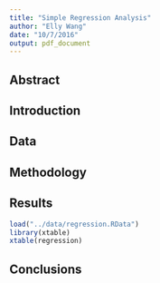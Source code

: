 ```yaml
---
title: "Simple Regression Analysis"
author: "Elly Wang"
date: "10/7/2016"
output: pdf_document
---
```



## Abstract


## Introduction


## Data 

## Methodology


## Results

```r
load("../data/regression.RData")
library(xtable)
xtable(regression)

```

## Conclusions